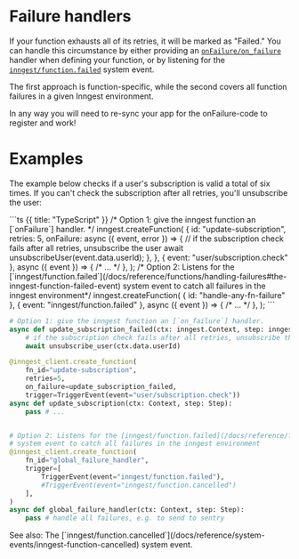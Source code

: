 
# Failure handlers

If your function exhausts all of its retries, it will be marked as "Failed." You can handle this circumstance by either providing an [`onFailure/on_failure`](/docs/reference/functions/handling-failures) handler when defining your function, or by listening for the [`inngest/function.failed`](/docs/reference/system-events/inngest-function-failed) system event.

The first approach is function-specific, while the second covers all function failures in a given Inngest environment.

<Callout>
  In any way you will need to re-sync your app for the onFailure-code to register and work!
</Callout>

# Examples

The example below checks if a user's subscription is valid a total of six times. If you can't check the subscription after all retries, you'll unsubscribe the user:

<CodeGroup>
```ts {{ title: "TypeScript" }}
/* Option 1: give the inngest function an [`onFailure`] handler. */
inngest.createFunction(
  {
    id: "update-subscription",
    retries: 5,
    onFailure: async ({ event, error }) => {
      // if the subscription check fails after all retries, unsubscribe the user
      await unsubscribeUser(event.data.userId);
    },
  },
  { event: "user/subscription.check" },
  async ({ event }) => { /* ... */ },
);
/* Option 2: Listens for the [`inngest/function.failed`](/docs/reference/functions/handling-failures#the-inngest-function-failed-event) system event to catch all failures in the inngest environment*/
inngest.createFunction(
  { id: "handle-any-fn-failure" },
  { event: "inngest/function.failed" },
  async ({ event }) => { /* ... */ },
);
```

```python {{ title: "Python" }}
# Option 1: give the inngest function an [`on_failure`] handler.
async def update_subscription_failed(ctx: inngest.Context, step: inngest.Step):
    # if the subscription check fails after all retries, unsubscribe the user
    await unsubscribe_user(ctx.data.userId)

@inngest_client.create_function(
    fn_id="update-subscription", 
    retries=5,
    on_failure=update_subscription_failed,
    trigger=TriggerEvent(event="user/subscription.check"))
async def update_subscription(ctx: Context, step: Step):
    pass # ...


# Option 2: Listens for the [inngest/function.failed](/docs/reference/functions/handling-failures#the-inngest-function-failed-event)
# system event to catch all failures in the inngest environment
@inngest_client.create_function(
    fn_id="global_failure_handler",
    trigger=[
        TriggerEvent(event="inngest/function.failed"),
        #TriggerEvent(event="inngest/function.cancelled")
    ],
)
async def global_failure_handler(ctx: Context, step: Step):
    pass # handle all failures, e.g. to send to sentry
```
</CodeGroup>

<Callout>
  See also: The [`inngest/function.cancelled`](/docs/reference/system-events/inngest-function-cancelled) system event.
</Callout>



